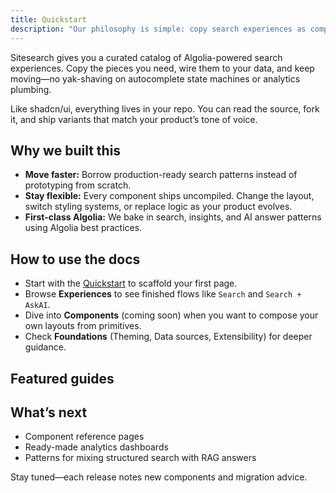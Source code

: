 ```yaml
---
title: Quickstart
description: "Our philosophy is simple: copy search experiences as components, customize freely. No complex configuration, just grab what you need and make it yours."
---
```


Sitesearch gives you a curated catalog of Algolia-powered search experiences. Copy the pieces you need, wire them to your data, and keep moving—no yak-shaving on autocomplete state machines or analytics plumbing.

Like shadcn/ui, everything lives in your repo. You can read the source, fork it, and ship variants that match your product’s tone of voice.

## Why we built this

- **Move faster:** Borrow production-ready search patterns instead of prototyping from scratch.
- **Stay flexible:** Every component ships uncompiled. Change the layout, switch styling systems, or replace logic as your product evolves.
- **First-class Algolia:** We bake in search, insights, and AI answer patterns using Algolia best practices.

## How to use the docs

- Start with the [Quickstart](/docs/quickstart) to scaffold your first page.
- Browse **Experiences** to see finished flows like `Search` and `Search + AskAI`.
- Dive into **Components** (coming soon) when you want to compose your own layouts from primitives.
- Check **Foundations** (Theming, Data sources, Extensibility) for deeper guidance.

## Featured guides

<Cards>
  <Card title="Install the CLI" href="/docs/cli" />
  <Card title="Customize the Search experience" href="/docs/experiences/search" />
  <Card title="Blend AskAI answers with results" href="/docs/experiences/search-askai" />
</Cards>

## What’s next

- Component reference pages
- Ready-made analytics dashboards
- Patterns for mixing structured search with RAG answers

Stay tuned—each release notes new components and migration advice.
